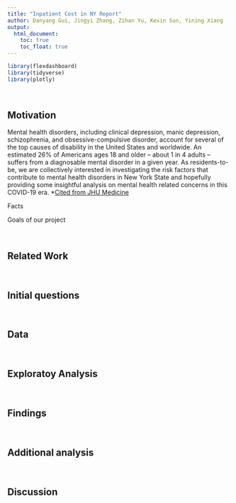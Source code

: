 ```yaml
---
title: "Inpatient Cost in NY Report"
author: Danyang Gui, Jingyi Zhang, Zihan Yu, Kexin Sun, Yining Xiang
output: 
  html_document:
    toc: true
    toc_float: true
---
```


```r
library(flexdashboard)
library(tidyverse)
library(plotly)
```

<br />

## Motivation

Mental health disorders, including clinical depression, manic depression, schizophrenia, and obsessive-compulsive disorder, account for several of the top causes of disability in the United States and worldwide. An estimated 26% of Americans ages 18 and older -- about 1 in 4 adults -- suffers from a diagnosable mental disorder in a given year. As residents-to-be, we are collectively interested in investigating the risk factors that contribute to mental health disorders in New York State and hopefully providing some insightful analysis on mental health related concerns in this COVID-19 era. *[Cited from JHU Medicine](https://www.hopkinsmedicine.org/health/wellness-and-prevention/mental-health-disorder-statistics#:~:text=An%20estimated%2026%25%20of%20Americans,substance%20abuse%20and%20anxiety%20disorders.)

Facts

Goals of our project

<br />

## Related Work

<br />

## Initial questions

<br />

## Data

<br />

## Exploratoy Analysis

<br />

## Findings

<br />

## Additional analysis

<br />

## Discussion








